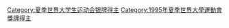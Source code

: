 [[Category:夏季世界大学生运动会银牌得主|Category:夏季世界大学生运动会银牌得主]]
[[Category:1995年夏季世界大學運動會獎牌得主|Category:1995年夏季世界大學運動會獎牌得主]]